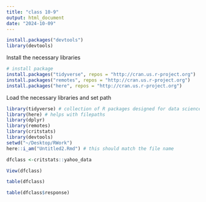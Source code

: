 ```yaml
---
title: "class 10-9"
output: html_document
date: "2024-10-09"
---
```


```r
install.packages("devtools")
library(devtools)
```

Install the necessary libraries

```r
# install package
install.packages("tidyverse", repos = "http://cran.us.r-project.org")
install.packages("remotes", repos = "http://cran.us.r-project.org")
install.packages("here", repos = "http://cran.us.r-project.org")
```

Load the necessary libraries and set path

```r
library(tidyverse) # collection of R packages designed for data science
library(here) # helps with filepaths
library(dplyr)
library(remotes)
library(critstats)
library(devtools)
setwd("~/Desktop/RWork")
here::i_am("Untitled2.Rmd") # this should match the file name
```


```r
dfclass <-critstats::yahoo_data
```

```r
View(dfclass)
```

```r
table(dfclass)
```
```r
table(dfclass$response)
```

